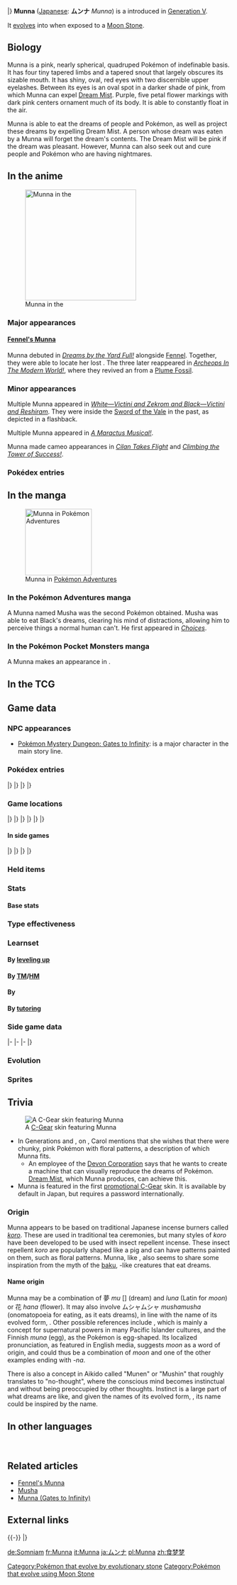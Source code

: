 {{PokémonPrevNext/Head|type=Psychic}}
{{PokémonPrevNext/Pokémon|type=Psychic|prevnum=516|prev=Simipour|nextnum=518|next=Musharna|roundleft=tl|roundright=tr}}
{{PokémonPrevNext/Disambig|species=Munna}}
|}
{{Pokémon Infobox
|name=Munna
|jname=ムンナ
|tmname=Munna
|category=Dream Eater
|typebox=1
|type1=Psychic
|abilityn=d
|ability1=Forewarn
|ability2=Synchronize
|abilityd=Telepathy
|udex=023
|ndex=517
|u2dex=086
|height-ftin=2'00"
|height-m=0.6
|weight-lbs=51.3
|weight-kg=23.3
|egggroupn=1
|egggroup1=Field
|eggcycles=10
|expyield=58
|lv100exp=800,000
|gendercode=127
|color=Pink
|catchrate=190
|evtotal=1
|evhp=1
|body=08
|pokefordex=munna
|generation=5
|friendship=70
}}
'''Munna''' ([[List of Japanese Pokémon names|Japanese]]: '''ムンナ''' ''Munna'') is a {{type|Psychic}} {{OBP|Pokémon|species}} introduced in [[Generation V]].

It [[Evolution|evolve]]s into {{p|Musharna}} when exposed to a [[Moon Stone]].

==Biology==
Munna is a pink, nearly spherical, quadruped Pokémon of indefinable basis. It has four tiny tapered limbs and a tapered snout that largely obscures its sizable mouth. It has shiny, oval, red eyes with two discernible upper eyelashes. Between its eyes is an oval spot in a darker shade of pink, from which Munna can expel [[Dream Mist]]. Purple, five petal flower markings with dark pink centers ornament much of its body. It is able to constantly float in the air.

Munna is able to eat the dreams of people and Pokémon, as well as project these dreams by expelling Dream Mist. A person whose dream was eaten by a Munna will forget the dream's contents. The Dream Mist will be pink if the dream was pleasant. However, Munna can also seek out and cure people and Pokémon who are having nightmares.

==In the anime==
[[File:Fennel Munna.png|thumb|left|250px|Munna in the {{pkmn|anime}}]]
===Major appearances===
====[[Fennel's Munna]]====
Munna debuted in ''[[BW006|Dreams by the Yard Full!]]'' alongside [[Fennel]]. Together, they were able to locate her lost {{p|Musharna}}. The three later reappeared in ''[[BW036|Archeops In The Modern World!]]'', where they revived an {{p|Archen}} from a [[Cover and Plume Fossils|Plume Fossil]].

===Minor appearances===
Multiple Munna appeared in ''[[M14|White—Victini and Zekrom and Black—Victini and Reshiram]]''. They were inside the [[Sword of the Vale]] in the past, as depicted in a flashback.

Multiple Munna appeared in ''[[BW053|A Maractus Musical!]]''.

Munna made cameo appearances in ''[[BW067|Cilan Takes Flight]]'' and ''[[BW069|Climbing the Tower of Success!]]''.

===Pokédex entries===
{{Animedexheader|Unova}}
{{Animedexbody|BW006|Munna|Ash's Pokédex|Munna, the Dream Eater Pokémon. Munna can eat the dreams of people and Pokémon alike, and then project those dreams by emitting [[Dream Mist]] from its body.}}
{{Animedexfooter/Pokémon|''Best Wishes''|Unova}}

==In the manga==
[[File:Black Musha Munna.png|thumb|150px|Munna in [[Pokémon Adventures]]]]
===In the Pokémon Adventures manga===
{{main|Musha}}
A Munna named Musha was the second Pokémon {{adv|Black}} obtained. Musha was able to eat Black's dreams, clearing his mind of distractions, allowing him to perceive things a normal human can't. He first appeared in ''[[PS462|Choices]]''.

===In the Pokémon Pocket Monsters manga===
A Munna makes an appearance in {{OBP|Pocket Monsters BW|Kosaku Anakubo}}.

==In the TCG==
{{main|Munna (TCG)}}

==Game data==
===NPC appearances===
* [[Pokémon Mystery Dungeon: Gates to Infinity]]: {{mdc|Munna|gti}} is a major character in the main story line.

===Pokédex entries===
{{Dex/Header|type=Psychic}}
{{Dex/NA|gen=V}}
{{Dex/Gen|gen=V}}
{{Dex/Entry1|v=Black|t=FFF|entry=Munna always float in the air. People whose dreams are eaten by them forget what the dreams had been about.}}
{{Dex/Entry1|v=White|entry=It eats the dreams of people and Pokémon. When it eats a pleasant dream, it expels pink-colored mist.}}
{{Dex/Entry2|v=Black 2|v2=White 2|t=FFF|entry=This Pokémon appears before people and Pokémon who are having nightmares and eats those dreams.}}
|}
|}
{{Dex/Gen|gen=VI}}
{{Dex/Entry1|v=X|t=FFF|entry=This Pokémon appears before people and Pokémon who are having nightmares and eats those dreams.}}
{{Dex/Entry1|v=Y|entry=It eats the dreams of people and Pokémon. When it eats a pleasant dream, it expels pink-colored mist.}}
{{Dex/Entry1|v=Omega Ruby|t=FFF|entry=This Pokémon appears before people and Pokémon who are having nightmares and eats those dreams.}}
{{Dex/Entry1|v=Alpha Sapphire|t=FFF|entry=It eats the dreams of people and Pokémon. When it eats a pleasant dream, it expels pink-colored mist.}}
|}
|}
{{Dex/Footer}}

===Game locations===
{{Availability/Header|type=Psychic}}
{{Availability/NA|gen=V}}
{{Availability/Gen|gen=V}}
{{Availability/Entry2|v=Black|v2=White|t=FFF|area=[[Dreamyard]]}}
{{Availability/Entry2|v=Black 2|v2=White 2|t=FFF|area=[[Dreamyard]] <br> [[Unova Link|Transfer]] from {{pkmn|Dream Radar}}}}
|}
|}
{{Availability/Gen|gen=VI}}
{{Availability/Entry2|v=X|v2=Y|t=FFF|area=[[Friend Safari]] ([[Friend Safari#Psychic-type Safari|Psychic]])}}
{{Availability/Entry2|v=Omega Ruby|v2=Alpha Sapphire|t=FFF|t2=FFF|area=[[Mirage Islands|Mirage Island]] (South of {{rt|132|Hoenn}}) and [[Mirage Mountains|Mirage Mountain]] (Southeast of {{rt|129|Hoenn}})}}
|}
|}
{{Availability/Gen|gen=VII}}
{{Availability/Entry2/None|v=Sun|v2=Moon|area=[[Pokémon Bank]]}}
{{Availability/Entry2/None|v=Ultra Sun|v2=Ultra Moon|area=[[Pokémon Bank]]}}
|}
|}
{{Availability/Footer}}

====In side games====
{{Availability/Header|type=Psychic}}
{{Availability/NA|gen=V}}
{{Availability/Gen|gen=V}}
{{Availability/Entry1|1|v=Rumble Blast|color={{fire color}}|area=Tower: [[Challenger's Ground]]}}
{{Availability/Entry1|1|v=PokéPark 2|link=PokéPark 2: Wonders Beyond|color={{grass color}}|area=[[Crag Area]]}}
{{Availability/Entry1|1|v=Conquest|color={{silver color}}|area=[[Illusio]]}}
{{Availability/Entry1|1|v=MD GTI|link=Pokémon Mystery Dungeon: Gates to Infinity|color={{silver color}}|area=[[Worldcore]] (B1-B13), [[Rusty Mountain]] (Golden Chamber), [[Jaws of the Abyss]] (B1-B28), [[Smoking Mountain]] (1F-24F), [[Slumbering Cave]] (B1-B99), [[Path of No Return]] (B1-B99), Magnagate dungeons}}
{{Availability/Entry1|1|v=Rumble U|color={{fire color}}|area=[[Model Train Room#Rush Hour|Model Train Room: Rush Hour]]}}
|}
|}
{{Availability/Gen|gen=VI}}
{{Availability/Entry1|1|v=Battle Trozei|color={{defense color}}|area=[[Safari Jungle#Thursday Stage 1|Safari Jungle: Stage 1]]{{dotw|Th}}}}
{{Availability/Entry1|1|v=Shuffle|color={{beauty color}}|area=[[Roseus Center|Roseus Center: Stage 265]]}}
{{Availability/Entry1|1|v=Rumble World|color={{fire color}}|area=[[Sapphire Sea#Blue Tower|Sapphire Sea: Blue Tower]] <small>(All Areas)</small>}}
{{Availability/Entry1|1|v=Picross|color={{skill color light}}|area=[[Pokémon Picross Stages#Area 04|Area 04: Stage 06]]}}
|}
|}
{{Availability/Footer}}

===Held items===

===Stats===
====Base stats====
{{BaseStats
|type=Psychic
|HP=76
|Attack=25
|Defense=45
|SpAtk=67
|SpDef=55
|Speed=24}}

===Type effectiveness===
{{TypeEffectiveness
|type1=Psychic
|Normal=100
|Flying=100
|Fighting=50
|Ground=100
|Rock=100
|Bug=200
|Poison=100
|Ghost=200
|Steel=100
|Fire=100
|Grass=100
|Electric=100
|Psychic=50
|Water=100
|Ice=100
|Dragon=100
|Dark=200
|Fairy=100}}

===Learnset===
====By [[Level|leveling up]]====
{{learnlist/levelh/7|Munna|Psychic|Psychic|5}}
{{learnlist/level7|1|Psywave|Psychic|Special|&mdash;|100|15}}
{{learnlist/level7|1|Defense Curl|Normal|Status|&mdash;|&mdash;|40}}
{{learnlist/level7|5|Lucky Chant|Normal|Status|&mdash;|&mdash;|30}}
{{learnlist/level7|7|Yawn|Normal|Status|&mdash;|&mdash;|10}}
{{learnlist/level7|11|Psybeam|Psychic|Special|65|100|20||'''}}
{{learnlist/level7|13|Imprison|Psychic|Status|&mdash;|&mdash;|10}}
{{learnlist/level7|17|Moonlight|Fairy|Status|&mdash;|&mdash;|5}}
{{learnlist/level7|19|Hypnosis|Psychic|Status|&mdash;|60|20}}
{{learnlist/level7|23|Zen Headbutt|Psychic|Physical|80|90|15||'''}}
{{learnlist/level7|25|Synchronoise|Psychic|Special|120|100|10||'''}}
{{learnlist/level7|29|Nightmare|Ghost|Status|&mdash;|100|15}}
{{learnlist/level7|31|Future Sight|Psychic|Special|120|100|10||'''}}
{{learnlist/level7|35|Calm Mind|Psychic|Status|&mdash;|&mdash;|20}}
{{learnlist/level7|37|Psychic|Psychic|Special|90|100|10||'''}}
{{learnlist/level7|41|Dream Eater|Psychic|Special|100|100|15||'''}}
{{learnlist/level7|43|Telekinesis|Psychic|Status|&mdash;|&mdash;|15}}
{{learnlist/level7|47|Stored Power|Psychic|Special|20|100|10||'''}}
{{learnlist/levelf/7|Munna|Psychic|Psychic|5}}

====By [[TM]]/[[HM]]====
{{learnlist/tmh/7|Munna|Psychic|Psychic|5}}
{{learnlist/tm7|TM03|Psyshock|Psychic|Special|80|100|10||'''}}
{{learnlist/tm7|TM04|Calm Mind|Psychic|Status|&mdash;|&mdash;|20}}
{{learnlist/tm7|TM06|Toxic|Poison|Status|&mdash;|90|10}}
{{learnlist/tm7|TM10|Hidden Power|Normal|Special|60|100|15}}
{{learnlist/tm7|TM16|Light Screen|Psychic|Status|&mdash;|&mdash;|30}}
{{learnlist/tm7|TM17|Protect|Normal|Status|&mdash;|&mdash;|10}}
{{learnlist/tm7|TM18|Rain Dance|Water|Status|&mdash;|&mdash;|5}}
{{learnlist/tm7|TM20|Safeguard|Normal|Status|&mdash;|&mdash;|25}}
{{learnlist/tm7|TM21|Frustration|Normal|Physical|&mdash;|100|20}}
{{learnlist/tm7|TM27|Return|Normal|Physical|&mdash;|100|20}}
{{learnlist/tm7|TM29|Psychic|Psychic|Special|90|100|10||'''}}
{{learnlist/tm7|TM30|Shadow Ball|Ghost|Special|80|100|15}}
{{learnlist/tm7|TM32|Double Team|Normal|Status|&mdash;|&mdash;|15}}
{{learnlist/tm7|TM33|Reflect|Psychic|Status|&mdash;|&mdash;|20}}
{{learnlist/tm7|TM39|Rock Tomb|Rock|Physical|60|95|15}}
{{learnlist/tm7|TM41|Torment|Dark|Status|&mdash;|100|15}}
{{learnlist/tm7|TM42|Facade|Normal|Physical|70|100|20}}
{{learnlist/tm7|TM44|Rest|Psychic|Status|&mdash;|&mdash;|10}}
{{learnlist/tm7|TM45|Attract|Normal|Status|&mdash;|100|15}}
{{learnlist/tm7|TM48|Round|Normal|Special|60|100|15}}
{{learnlist/tm7|TM53|Energy Ball|Grass|Special|90|100|10}}
{{learnlist/tm7|TM57|Charge Beam|Electric|Special|50|90|10}}
{{learnlist/tm7|TM73|Thunder Wave|Electric|Status|&mdash;|90|20}}
{{learnlist/tm7|TM74|Gyro Ball|Steel|Physical|&mdash;|100|5}}
{{learnlist/tm7|TM77|Psych Up|Normal|Status|&mdash;|&mdash;|10}}
{{learnlist/tm7|TM80|Rock Slide|Rock|Physical|75|90|10}}
{{learnlist/tm7|TM85|Dream Eater|Psychic|Special|100|100|15||'''}}
{{learnlist/tm7|TM87|Swagger|Normal|Status|&mdash;|85|15}}
{{learnlist/tm7|TM88|Sleep Talk|Normal|Status|&mdash;|&mdash;|10}}
{{learnlist/tm7|TM90|Substitute|Normal|Status|&mdash;|&mdash;|10}}
{{learnlist/tm7|TM92|Trick Room|Psychic|Status|&mdash;|&mdash;|5}}
{{learnlist/tm7|TM99|Dazzling Gleam|Fairy|Special|80|100|10}}
{{learnlist/tm7|TM100|Confide|Normal|Status|&mdash;|&mdash;|20}}
{{learnlist/tmf/7|Munna|Psychic|Psychic|5}}

====By {{pkmn|breeding}}====
{{learnlist/breedh/7|Munna|Psychic|Psychic|5}}
{{learnlist/breed7|{{MSP|471|Glaceon}}|Barrier|Psychic|Status|&mdash;|&mdash;|20}}
{{learnlist/breed7|{{MSP|133|Eevee}}{{MSP|161|Sentret}}{{MSP|162|Furret}}{{MSP|190|Aipom}}{{MSP|424|Ambipom}}{{MSP|203|Girafarig}}<br>{{MSP|303|Mawile}}{{MSP|427|Buneary}}{{MSP|428|Lopunny}}{{MSP|504|Patrat}}{{MSP|505|Watchog}}|Baton Pass|Normal|Status|&mdash;|&mdash;|40}}
{{learnlist/breed7|{{MSP|322|Numel}}{{MSP|323|Camerupt}}{{MSP|324|Torkoal}}{{MSP|399|Bidoof}}{{MSP|400|Bibarel}}|Curse|Ghost|Status|&mdash;|&mdash;|10}}
{{learnlist/breed7|{{MSP|427|Buneary}}{{MSP|428|Lopunny}}|Healing Wish|Psychic|Status|&mdash;|&mdash;|10}}
{{learnlist/breed7|{{MSP|032|Nidoran♂}}{{MSP|033|Nidorino}}{{MSP|058|Growlithe}}{{MSP|133|Eevee}}{{MSP|134|Vaporeon}}{{MSP|135|Jolteon}}<br>{{MSP|136|Flareon}}{{MSP|196|Espeon}}{{MSP|197|Umbreon}}{{MSP|470|Leafeon}}{{MSP|471|Glaceon}}{{MSP|700|Sylveon}}<br>{{MSP|161|Sentret}}{{MSP|162|Furret}}{{MSP|506|Lillipup}}{{MSP|507|Herdier}}{{MSP|508|Stoutland}}{{MSP|572|Minccino}}<br>{{MSP|573|Cinccino}}{{MSP|678|Meowstic}}|Helping Hand|Normal|Status|&mdash;|&mdash;|20}}
{{learnlist/breed7|{{MSP|325|Spoink}}{{MSP|326|Grumpig}}{{MSP|428|Lopunny}}|Magic Coat|Psychic|Status|&mdash;|&mdash;|15}}
{{learnlist/breed7|{{MSP|019|Rattata}}{{MSP|020|Raticate}}{{MSP|023|Ekans}}{{MSP|024|Arbok}}{{MSP|025|Pikachu}}{{MSP|026|Raichu}}<br>{{MSP|027|Sandshrew}}{{MSP|028|Sandslash}}{{MSP|032|Nidoran♂}}{{MSP|033|Nidorino}}{{MSP|034|Nidoking}}{{MSP|037|Vulpix}}<br>{{MSP|038|Ninetales}}{{MSP|050|Diglett}}{{MSP|051|Dugtrio}}{{MSP|052|Meowth}}{{MSP|053|Persian}}{{MSP|054|Psyduck}}<br>{{MSP|055|Golduck}}{{MSP|056|Mankey}}{{MSP|057|Primeape}}{{MSP|058|Growlithe}}{{MSP|059|Arcanine}}{{MSP|077|Ponyta}}<br>{{MSP|078|Rapidash}}{{MSP|083|Farfetch'd}}{{MSP|086|Seel}}{{MSP|087|Dewgong}}{{MSP|111|Rhyhorn}}{{MSP|112|Rhydon}}<br>{{MSP|464|Rhyperior}}{{MSP|128|Tauros}}{{MSP|133|Eevee}}{{MSP|134|Vaporeon}}{{MSP|135|Jolteon}}{{MSP|136|Flareon}}<br>{{MSP|196|Espeon}}{{MSP|197|Umbreon}}{{MSP|470|Leafeon}}{{MSP|471|Glaceon}}{{MSP|700|Sylveon}}{{MSP|155|Cyndaquil}}<br>{{MSP|156|Quilava}}{{MSP|157|Typhlosion}}{{MSP|161|Sentret}}{{MSP|162|Furret}}{{MSP|179|Mareep}}{{MSP|180|Flaaffy}}<br>{{MSP|181|Ampharos}}{{MSP|194|Wooper}}{{MSP|195|Quagsire}}{{MSP|190|Aipom}}{{MSP|424|Ambipom}}{{MSP|203|Girafarig}}<br>{{MSP|206|Dunsparce}}{{MSP|209|Snubbull}}{{MSP|210|Granbull}}{{MSP|215|Sneasel}}{{MSP|461|Weavile}}{{MSP|216|Teddiursa}}<br>{{MSP|217|Ursaring}}{{MSP|220|Swinub}}{{MSP|221|Piloswine}}{{MSP|473|Mamoswine}}{{MSP|225|Delibird}}{{MSP|228|Houndour}}<br>{{MSP|229|Houndoom}}{{MSP|231|Phanpy}}{{MSP|232|Donphan}}{{MSP|234|Stantler}}{{MSP|255|Torchic}}{{MSP|256|Combusken}}<br>{{MSP|257|Blaziken}}{{MSP|261|Poochyena}}{{MSP|262|Mightyena}}{{MSP|263|Zigzagoon}}{{MSP|264|Linoone}}{{MSP|273|Seedot}}<br>{{MSP|274|Nuzleaf}}{{MSP|275|Shiftry}}{{MSP|287|Slakoth}}{{MSP|288|Vigoroth}}{{MSP|289|Slaking}}{{MSP|293|Whismur}}<br>{{MSP|294|Loudred}}{{MSP|295|Exploud}}{{MSP|300|Skitty}}{{MSP|301|Delcatty}}{{MSP|303|Mawile}}{{MSP|309|Electrike}}<br>{{MSP|310|Manectric}}{{MSP|320|Wailmer}}{{MSP|321|Wailord}}{{MSP|322|Numel}}{{MSP|323|Camerupt}}{{MSP|324|Torkoal}}<br>{{MSP|325|Spoink}}{{MSP|326|Grumpig}}{{MSP|327|Spinda}}{{MSP|335|Zangoose}}{{MSP|336|Seviper}}{{MSP|352|Kecleon}}<br>{{MSP|359|Absol}}{{MSP|363|Spheal}}{{MSP|364|Sealeo}}{{MSP|365|Walrein}}{{MSP|390|Chimchar}}{{MSP|391|Monferno}}<br>{{MSP|392|Infernape}}{{MSP|393|Piplup}}{{MSP|394|Prinplup}}{{MSP|395|Empoleon}}{{MSP|399|Bidoof}}{{MSP|400|Bibarel}}<br>{{MSP|403|Shinx}}{{MSP|404|Luxio}}{{MSP|405|Luxray}}{{MSP|417|Pachirisu}}{{MSP|418|Buizel}}{{MSP|419|Floatzel}}<br>{{MSP|427|Buneary}}{{MSP|428|Lopunny}}{{MSP|431|Glameow}}{{MSP|432|Purugly}}{{MSP|434|Stunky}}{{MSP|435|Skuntank}}<br>{{MSP|448|Lucario}}{{MSP|449|Hippopotas}}{{MSP|450|Hippowdon}}{{MSP|495|Snivy}}{{MSP|496|Servine}}{{MSP|497|Serperior}}<br>{{MSP|498|Tepig}}{{MSP|499|Pignite}}{{MSP|500|Emboar}}{{MSP|501|Oshawott}}{{MSP|502|Dewott}}{{MSP|503|Samurott}}<br>{{MSP|504|Patrat}}{{MSP|505|Watchog}}{{MSP|506|Lillipup}}{{MSP|507|Herdier}}{{MSP|508|Stoutland}}{{MSP|509|Purrloin}}<br>{{MSP|510|Liepard}}{{MSP|511|Pansage}}{{MSP|512|Simisage}}{{MSP|513|Pansear}}{{MSP|514|Simisage}}{{MSP|515|Panpour}}<br>{{MSP|516|Simipour}}{{MSP|517|Munna}}{{MSP|518|Musharna}}{{MSP|522|Blitzle}}{{MSP|523|Zebstrika}}{{MSP|527|Woobat}}<br>{{MSP|528|Swoobat}}{{MSP|529|Drilbur}}{{MSP|530|Excadrill}}{{MSP|551|Sandile}}{{MSP|552|Krokorok}}{{MSP|553|Krookodile}}<br>{{MSP|554|Darumaka}}{{MSP|555|Darmanitan}}{{MSP|570|Zorua}}{{MSP|571|Zoroark}}{{MSP|572|Minccino}}{{MSP|573|Cinccino}}<br>{{MSP|585|Deerling}}{{MSP|586|Sawsbuck}}{{MSP|587|Emolga}}{{MSP|613|Cubchoo}}{{MSP|614|Beartic}}{{MSP|619|Mienfoo}}<br>{{MSP|620|Mienshao}}{{MSP|626|Bouffalant}}{{MSP|631|Heatmor}}{{MSP|650|Chespin}}{{MSP|651|Quilladin}}{{MSP|652|Chesnaught}}<br>{{MSP|653|Fennekin}}{{MSP|654|Braixen}}{{MSP|655|Delphox}}{{MSP|659|Bunnelby}}{{MSP|660|Diggersby}}{{MSP|667|Litleo}}<br>{{MSP|668|Pyroar}}{{MSP|672|Skiddo}}{{MSP|673|Gogoat}}{{MSP|674|Pancham}}{{MSP|675|Pangoro}}{{MSP|676|Furfrou}}<br>{{MSP|677|Espurr}}{{MSP|678|Meowstic}}{{MSP|702|Dedenne}}|Secret Power|Normal|Physical|70|100|20|‡}}
{{learnlist/breed7|{{MSP|293|Whismur}}{{MSP|294|Loudred}}{{MSP|295|Exploud}}|Sleep Talk|Normal|Status|&mdash;|&mdash;|10}}
{{learnlist/breed7|{{MSP|418|Buizel}}{{MSP|419|Floatzel}}|Sonic Boom|Normal|Special|&mdash;|90|20}}
{{learnlist/breed7|{{MSP|027|Sandshrew}}{{MSP|027A|Sandshrew}}{{MSP|028|Sandslash}}{{MSP|053|Persian}}{{MSP|053A|Persian}}{{MSP|133|Eevee}}<br>{{MSP|196|Espeon}}{{MSP|700|Sylveon}}{{MSP|155|Cyndaquil}}{{MSP|156|Quilava}}{{MSP|157|Typhlosion}}{{MSP|190|Aipom}}<br>{{MSP|424|Ambipom}}{{MSP|417|Pachirisu}}{{MSP|418|Buizel}}{{MSP|419|Floatzel}}{{MSP|572|Minccino}}{{MSP|619|Mienfoo}}<br>{{MSP|620|Mienshao}}|Swift|Normal|Special|60|&mdash;|20}}
{{learnlist/breedf/7|Munna|Psychic|Psychic|5}}

====By [[Move Tutor|tutoring]]====
{{learnlist/tutorh/7|Munna|Psychic|Psychic|5}}
{{learnlist/tutor7|After You|Normal|Status|—|—|15|||no|yes}}
{{learnlist/tutor7|Ally Switch|Psychic|Status|—|—|15|||no|yes}}
{{learnlist/tutor7|Gravity|Psychic|Status|—|—|5|||no|yes}}
{{learnlist/tutor7|Heal Bell|Normal|Status|—|—|5|||no|yes}}
{{learnlist/tutor7|Helping Hand|Normal|Status|—|—|20|||no|yes}}
{{learnlist/tutor7|Magic Coat|Psychic|Status|—|—|15|||no|yes}}
{{learnlist/tutor7|Pain Split|Normal|Status|—|—|20|||no|yes}}
{{learnlist/tutor7|Shock Wave|Electric|Special|60|—|20|||no|yes}}
{{learnlist/tutor7|Signal Beam|Bug|Special|75|100|15|||no|yes}}
{{learnlist/tutor7|Skill Swap|Psychic|Status|—|—|10|||no|yes}}
{{learnlist/tutor7|Snore|Normal|Special|50|100|15|||no|yes}}
{{learnlist/tutor7|Telekinesis|Psychic|Status|—|—|15|||no|yes}}
{{learnlist/tutor7|Trick|Psychic|Status|—|100|10|||no|yes}}
{{learnlist/tutor7|Wonder Room|Psychic|Status|—|—|10|||no|yes}}
{{learnlist/tutor7|Worry Seed|Grass|Status|—|100|10|||no|yes}}
{{learnlist/tutor7|Zen Headbutt|Psychic|Physical|80|90|15||'''|no|yes}}
{{learnlist/tutorf/7|Munna|Psychic|Psychic|5}}

===Side game data===
{{Spindata/Head|type=Psychic}}
{{Spindata/RumbleBlast|col=6|type=Psychic
|att=2
|def=2
|speed=2
}}
|-
{{Spindata/PokéPark2|col=6|type=Psychic|ndex=517
|pad=She originally lived in {{DL|Cove Area|Cove Town}} but came to the [[Crag Area]] to see snow. Maybe because she is nervous or excited, she can't sleep well.
}}
|-
{{Spindata/Conquest|col=6|type=Psychic|ndex=517
|HP=3
|atk=2
|def=2
|spd=1
|range=3
|move=Hypnosis
|ability1=Deep Sleep
|ability2=Perception
|ability3=Instinct
|evo=Evolves into {{p|Musharna}} when its [[link]] is improved while its [[Warrior]] is equipped with a [[Moon Stone]]
|link={{DL|List of Pokémon Conquest characters|Hana}} and {{DL|List of Pokémon Conquest characters|Sadamitsu}}
}}
|-
{{Spindata/Battle Trozei|col=3|type=Psychic|ndex=517
|power=1
}}
{{Spindata/Shuffle|col=3|type=Psychic|ndex=517|num=386
|min=40
|max=90
|raisemaxlevel=5
|skill=Block Smash
|skilldesc=Clears one unbreakable-block disruption without fail.
}}
|}

===Evolution===
{{evobox-2
|pictype=art
|type1=Psychic
|no1=517
|name1=Munna
|type1-1=Psychic
|evo1={{bag|Moon Stone}}<br>{{color2|000|Moon Stone}}
|no2=518
|name2=Musharna
|type1-2=Psychic}}

===Sprites===
{{Spritebox/Header|type=Psychic}}
{{Spritebox/NA|gen=V}}
{{Spritebox/5|ndex=517}}
{{Spritebox/6|ndex=517}}
{{Spritebox/7|ndex=517}}
{{Spritebox/Footer|517|Munna}}

==Trivia==
[[File:Munna C-Gear skin.png|thumb|A [[C-Gear]] skin featuring Munna]]
* In Generations {{gen|I}} and {{gen|III}}, on {{rt|10|Kanto}}, {{tc|Picnicker}} Carol mentions that she wishes that there were chunky, pink Pokémon with floral patterns, a description of which Munna fits.
** An employee of the [[Devon Corporation]] says that he wants to create a machine that can visually reproduce the dreams of Pokémon. [[Dream Mist]], which Munna produces, can achieve this.
* Munna is featured in the first [[List of Pokémon Global Link promotions/Skins#C-Gear skins|promotional C-Gear]] skin. It is available by default in Japan, but requires a password internationally.

===Origin===
Munna appears to be based on traditional Japanese incense burners called ''[[wp:Koro (incense burner)|koro]]''. These are used in traditional tea ceremonies, but many styles of ''koro'' have been developed to be used with insect repellent incense. These insect repellent ''koro'' are popularly shaped like a pig and can have patterns painted on them, such as floral patterns. Munna, like {{p|Drowzee}}, also seems to share some inspiration from the myth of the [[wp:Baku (spirit)|baku]], {{wp|tapir}}-like creatures that eat dreams.

====Name origin====
Munna may be a combination of 夢 ''mu'' [''{{wp|Kanji#On'yomi (Sino-Japanese reading)|on'yomi}}''] (dream) and ''luna'' (Latin for ''moon'') or 花 ''hana'' (flower). It may also involve ムシャムシャ ''mushamusha'' (onomatopoeia for eating, as it eats dreams), in line with the name of its evolved form, {{p|Musharna}}. Other possible references include ''{{wp|Mana}}'', which is mainly a concept for supernatural powers in many Pacific Islander cultures, and the Finnish ''muna'' (egg), as the Pokémon is egg-shaped. Its localized pronunciation, as featured in English media, suggests ''moon'' as a word of origin, and could thus be a combination of ''moon'' and one of the other examples ending with ''-na''.

There is also a concept in Aikido called "Munen" or "Mushin" that roughly translates to "no-thought", where the conscious mind becomes instinctual and without being preoccupied by other thoughts. Instinct is a large part of what dreams are like, and given the names of its evolved form, {{p|Musharna}}, its name could be inspired by the name.

==In other languages==
{{Other languages|type=Psychic|type2=Psychic
|ja=ムンナ ''Munna''|jameaning=Possibly from {{tt|夢 ''mu''|dream}} [''{{wp|Kanji#On'yomi (Sino-Japanese reading)|on'yomi}}''] and {{tt|''luna''|Latin for 'moon'}} or {{tt|花 ''hana''|flower}}
|de=Somniam|demeaning=From {{tt|''somnium''|Latin for 'dream'}} and {{tt|''mjam!''|yum!}}
|fr=Munna|frmeaning=Same as English/Japanese name
|es=Munna|esmeaning=Same as English/Japanese name
|it=Munna|itmeaning=Same as English/Japanese name
|ko=몽나 ''Mongna''|komeaning=From {{tt|몽 (夢)|dream}} and ''luna''
|zh_cmn=食夢夢 / 食梦梦''Shímèngmèng''|zh_cmnmeaning=Possibly from 食夢 ''shímèng'' ({{m|Dream Eater}}), with the last character repeated.
|ru=Мунна ''Munna''|rumeaning=Transcription of English name
}}
<br clear="left">

==Related articles==
* [[Fennel's Munna]]
* [[Musha]]
* [[Munna (Gates to Infinity)]]
<!--
==Notes==
<references />-->

==External links==

{{-}}
{{PokémonPrevNext/Head|type=Psychic}}
{{PokémonPrevNext/Pokémon|type=Psychic|prevnum=516|prev=Simipour|nextnum=518|next=Musharna}}
|}
{{Project Pokédex notice}}

[[Category:Pokémon that evolve by evolutionary stone]]
[[Category:Pokémon that evolve using Moon Stone]]

[[de:Somniam]]
[[fr:Munna]]
[[it:Munna]]
[[ja:ムンナ]]
[[pl:Munna]]
[[zh:食梦梦]]